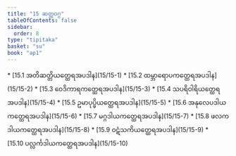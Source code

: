 ```yaml
---
title: "15 ဆတ္တဝဂ္ဂ"
tableOfContents: false
sidebar:
  order: 8
type: "tipitaka"
basket: "su"
book: "ap1"
---
```



<DynamicBreadcrumb />



<TableOfContents book="ap1" section="15">
* [15.1 အတိဆတ္တိယတ္ထေရအပဒါန](15/15-1)
* [15.2 ထမ္ဘာရောပကတ္ထေရအပဒါန](15/15-2)
* [15.3 ဝေဒိကာရကတ္ထေရအပဒါန](15/15-3)
* [15.4 သပရိဝါရိယတ္ထေရအပဒါန](15/15-4)
* [15.5 ဥမာပုပ္ဖိယတ္ထေရအပဒါန](15/15-5)
* [15.6 အနုလေပဒါယကတ္ထေရအပဒါန](15/15-6)
* [15.7 မဂ္ဂဒါယကတ္ထေရအပဒါန](15/15-7)
* [15.8 ဖလကဒါယကတ္ထေရအပဒါန](15/15-8)
* [15.9 ဝဋံသကိယတ္ထေရအပဒါန](15/15-9)
* [15.10 ပလ္လင်္ကဒါယကတ္ထေရအပဒါန](15/15-10)
</TableOfContents>